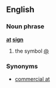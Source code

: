 ==English==

===Noun phrase===
{{rfc-xphrase|Noun phrase}}
'''[[at]] [[sign]]'''

# the symbol [[@]]

===Synonyms===
* [[commercial at]]